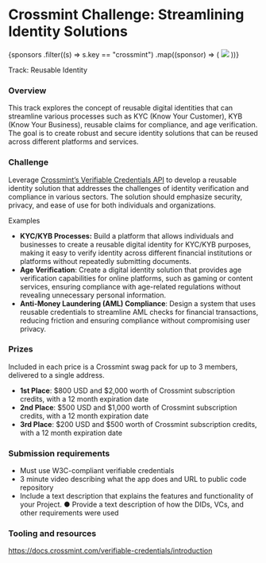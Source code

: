 
# Crossmint Challenge: Streamlining Identity Solutions

<div className={styles.sponsorsGrid}>
  {sponsors
    .filter((s) => s.key == "crossmint")
    .map((sponsor) => (
      <img src={sponsor.logo} />
    ))}
</div>

Track: Reusable Identity

### Overview

This track explores the concept of reusable digital identities that can streamline various processes such as KYC (Know Your Customer), KYB (Know Your Business), reusable claims for compliance, and age verification. The goal is to create robust and secure identity solutions that can be reused across different platforms and services.

### Challenge

Leverage [Crossmint’s Verifiable Credentials API](https://docs.crossmint.com/verifiable-credentials/introduction) to develop a reusable identity solution that addresses the challenges of identity verification and compliance in various sectors. The solution should emphasize security, privacy, and ease of use for both individuals and organizations.

Examples

- **KYC/KYB Processes:** Build a platform that allows individuals and businesses to create a reusable digital identity for KYC/KYB purposes, making it easy to verify identity across different financial institutions or platforms without repeatedly submitting documents.
- **Age Verification**: Create a digital identity solution that provides age verification capabilities for online platforms, such as gaming or content services, ensuring compliance with age-related regulations without revealing unnecessary personal information.
- **Anti-Money Laundering (AML) Compliance**: Design a system that uses reusable credentials to streamline AML checks for financial transactions, reducing friction and ensuring compliance without compromising user privacy.

### Prizes

Included in each price is a Crossmint swag pack for up to 3 members, delivered to a single address.

- **1st Place**: $800 USD and $2,000 worth of Crossmint subscription credits, with a 12 month expiration date
- **2nd Place**: $500 USD and $1,000 worth of Crossmint subscription credits, with a 12 month expiration date
- **3rd Place**: $200 USD and $500 worth of Crossmint subscription credits, with a 12 month expiration date

### Submission requirements

- Must use W3C-compliant verifiable credentials
- 3 minute video describing what the app does and URL to public code repository
- Include a text description that explains the features and functionality of your Project. ● Provide a text description of how the DIDs, VCs, and other requirements were used

### Tooling and resources

https://docs.crossmint.com/verifiable-credentials/introduction
